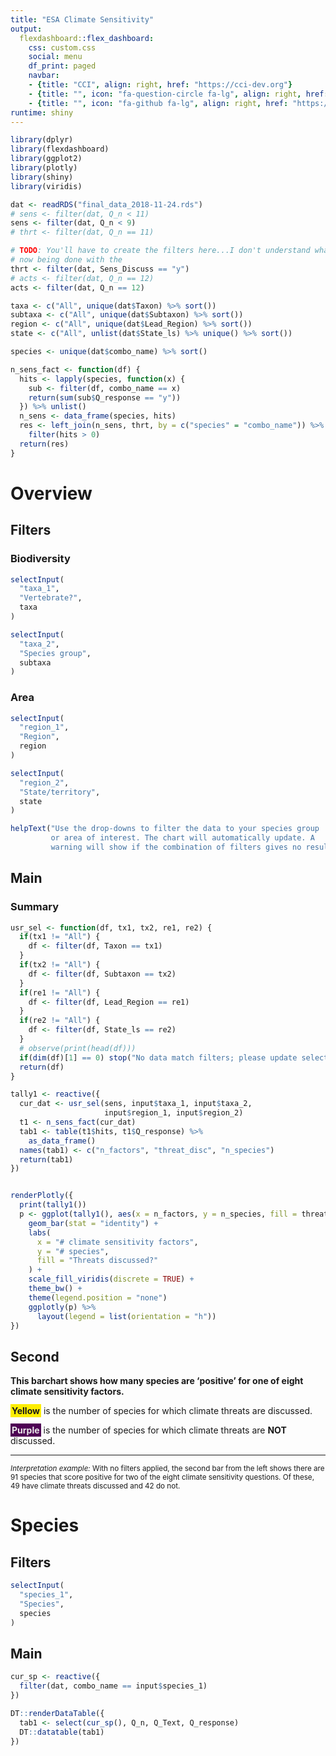 ```yaml
---
title: "ESA Climate Sensitivity"
output: 
  flexdashboard::flex_dashboard:
    css: custom.css
    social: menu
    df_print: paged
    navbar:
    - {title: "CCI", align: right, href: "https://cci-dev.org"}
    - {title: "", icon: "fa-question-circle fa-lg", align: right, href: "mailto:esa@defenders.org?subject=Five-year reviews app"}
    - {title: "", icon: "fa-github fa-lg", align: right, href: "https://github.com/Defenders-ESC/"}
runtime: shiny
---
```


```r
library(dplyr)
library(flexdashboard)
library(ggplot2)
library(plotly)
library(shiny)
library(viridis)

dat <- readRDS("final_data_2018-11-24.rds")
# sens <- filter(dat, Q_n < 11)
sens <- filter(dat, Q_n < 9)
# thrt <- filter(dat, Q_n == 11)

# TODO: You'll have to create the filters here...I don't understand what is
# now being done with the 
thrt <- filter(dat, Sens_Discuss == "y")
# acts <- filter(dat, Q_n == 12)
acts <- filter(dat, Q_n == 12)

taxa <- c("All", unique(dat$Taxon) %>% sort())
subtaxa <- c("All", unique(dat$Subtaxon) %>% sort())
region <- c("All", unique(dat$Lead_Region) %>% sort())
state <- c("All", unlist(dat$State_ls) %>% unique() %>% sort())

species <- unique(dat$combo_name) %>% sort()

n_sens_fact <- function(df) {
  hits <- lapply(species, function(x) {
    sub <- filter(df, combo_name == x)
    return(sum(sub$Q_response == "y"))
  }) %>% unlist()
  n_sens <- data_frame(species, hits) 
  res <- left_join(n_sens, thrt, by = c("species" = "combo_name")) %>%
    filter(hits > 0)
  return(res)
}

```

Overview
=====================================================

Filters {.sidebar}
-----------------------------------------------------
### Biodiversity

```r
selectInput(
  "taxa_1",
  "Vertebrate?",
  taxa
)

selectInput(
  "taxa_2",
  "Species group",
  subtaxa
)
```

### Area

```r
selectInput(
  "region_1",
  "Region",
  region
)

selectInput(
  "region_2",
  "State/territory",
  state
)
```

```r
helpText("Use the drop-downs to filter the data to your species group
         or area of interest. The chart will automatically update. A
         warning will show if the combination of filters gives no results.")
```

Main {data-width=750}
-----------------------------------------------------

### Summary

```r
usr_sel <- function(df, tx1, tx2, re1, re2) {
  if(tx1 != "All") {
    df <- filter(df, Taxon == tx1)
  }
  if(tx2 != "All") {
    df <- filter(df, Subtaxon == tx2)
  }
  if(re1 != "All") {
    df <- filter(df, Lead_Region == re1)
  }
  if(re2 != "All") {
    df <- filter(df, State_ls == re2)
  }
  # observe(print(head(df)))
  if(dim(df)[1] == 0) stop("No data match filters; please update selections.")
  return(df)
}

tally1 <- reactive({ 
  cur_dat <- usr_sel(sens, input$taxa_1, input$taxa_2,
                     input$region_1, input$region_2)
  t1 <- n_sens_fact(cur_dat)
  tab1 <- table(t1$hits, t1$Q_response) %>%
    as_data_frame()
  names(tab1) <- c("n_factors", "threat_disc", "n_species")
  return(tab1)
})


renderPlotly({
  print(tally1())
  p <- ggplot(tally1(), aes(x = n_factors, y = n_species, fill = threat_disc)) +
    geom_bar(stat = "identity") +
    labs(
      x = "# climate sensitivity factors",
      y = "# species",
      fill = "Threats discussed?"
    ) +
    scale_fill_viridis(discrete = TRUE) +
    theme_bw() +
    theme(legend.position = "none")
    ggplotly(p) %>%
      layout(legend = list(orientation = "h"))
})
```

Second {data-width=240}
-----------------------------------------------------
**This barchart shows how many species are 'positive' for one of eight climate 
sensitivity factors.**

<span style='font-weight:bold;background-color:#FDED00;padding:2px'>Yellow</span> 
is the number of species for which climate threats are discussed.

<span style='font-weight:bold;color:#e9e9e9;background-color:#4E0054;padding:2px'>Purple</span> 
is the number of species for which climate threats are <span style='font-weight:bold'>NOT</span> discussed.

<hr>

<span style='font-size:smaller'>
_Interpretation example:_ With no filters applied, the second bar from the left
shows there are 91 species that score positive for two of the eight climate
sensitivity questions. Of these, 49 have climate threats discussed and 42 do
not.
</span>

Species
=====================================================

Filters {.sidebar}
-----------------------------------------------------
```r
selectInput(
  "species_1",
  "Species",
  species
)
```

Main
-----------------------------------------------------
```r
cur_sp <- reactive({
  filter(dat, combo_name == input$species_1)
})

DT::renderDataTable({
  tab1 <- select(cur_sp(), Q_n, Q_Text, Q_response)
  DT::datatable(tab1)
})
```
